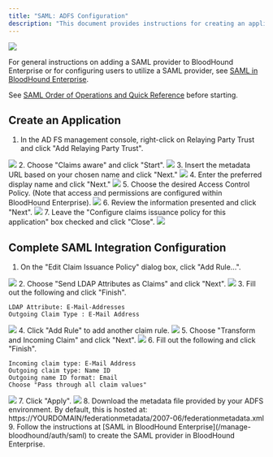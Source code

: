 ---
title: "SAML: ADFS Configuration"
description: "This document provides instructions for creating an application within ADFS for compatibility with BloodHound Enterprise."
---

<Frame>
  <img src="/assets/image-2-1.png"/>
</Frame>

For general instructions on adding a SAML provider to BloodHound Enterprise or for configuring users to utilize a SAML provider, see [SAML in BloodHound Enterprise](/manage-bloodhound/auth/saml).

See [SAML Order of Operations and Quick Reference](/manage-bloodhound/auth/saml) before starting.

## Create an Application

1.  In the AD FS management console, right-click on Relaying Party Trust and click "Add Relaying Party Trust".
<Frame>
  <img src="/assets/image-2-25.png"/>
</Frame>
2.  Choose "Claims aware" and click "Start".
<Frame>
  <img src="/assets/image-2-26.png"/>
</Frame>
3.  Insert the metadata URL based on your chosen name and click "Next."
<Frame>
  <img src="/assets/image-2-27.png"/>
</Frame>
4.  Enter the preferred display name and click "Next."
<Frame>
  <img src="/assets/image-2-28.png"/>
</Frame>
5.  Choose the desired Access Control Policy. (Note that access and permissions are configured within BloodHound Enterprise).
<Frame>
  <img src="/assets/image-2-29.png"/>
</Frame>
6.  Review the information presented and click "Next".
<Frame>
  <img src="/assets/image-2-30.png"/>
</Frame>
7.  Leave the "Configure claims issuance policy for this application" box checked and click "Close".
<Frame>
  <img src="/assets/image-2-31.png"/>
</Frame>

## Complete SAML Integration Configuration

1.  On the "Edit Claim Issuance Policy" dialog box, click "Add Rule...".
<Frame>
  <img src="/assets/image-2-32.png"/>
</Frame>
2.  Choose "Send LDAP Attributes as Claims" and click "Next".
<Frame>
  <img src="/assets/image-2-33.png"/>
</Frame>
3.  Fill out the following and click "Finish".

    LDAP Attribute: E-Mail-Addresses
    Outgoing Claim Type : E-Mail Address

<Frame>
  <img src="/assets/image-2-34.png"/>
</Frame>
4.  Click "Add Rule" to add another claim rule.
<Frame>
  <img src="/assets/image-2-35.png"/>
</Frame>
5.  Choose "Transform and Incoming Claim" and click "Next".
<Frame>
  <img src="/assets/image-2-36.png"/>
</Frame>
6.  Fill out the following and click "Finish".

    Incoming claim type: E-Mail Address
    Outgoing claim type: Name ID
    Outgoing name ID format: Email
    Choose "Pass through all claim values"
<Frame>
  <img src="/assets/image-2-37.png"/>
</Frame>
7.  Click "Apply".
<Frame>
  <img src="/assets/image-2-38.png"/>
</Frame>
8.  Download the metadata file provided by your ADFS environment. By default, this is hosted at: https://YOURDOMAIN/federationmetadata/2007-06/federationmetadata.xml
9.  Follow the instructions at [SAML in BloodHound Enterprise](/manage-bloodhound/auth/saml) to create the SAML provider in BloodHound Enterprise.
